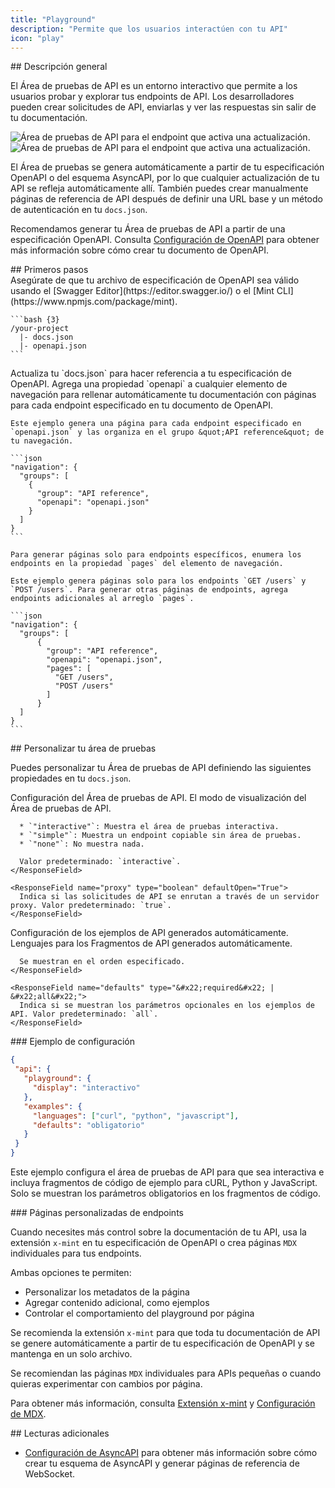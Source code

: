 ```yaml
---
title: "Playground"
description: "Permite que los usuarios interactúen con tu API"
icon: "play"
---
```


<div id="overview">
  ## Descripción general
</div>

El Área de pruebas de API es un entorno interactivo que permite a los usuarios probar y explorar tus endpoints de API. Los desarrolladores pueden crear solicitudes de API, enviarlas y ver las respuestas sin salir de tu documentación.

<Frame>
  <img src="/images/playground/API-playground-light.png" alt="Área de pruebas de API para el endpoint que activa una actualización." className="block dark:hidden" />

  <img src="/images/playground/API-playground-dark.png" alt="Área de pruebas de API para el endpoint que activa una actualización." className="hidden dark:block" />
</Frame>

El Área de pruebas se genera automáticamente a partir de tu especificación OpenAPI o del esquema AsyncAPI, por lo que cualquier actualización de tu API se refleja automáticamente allí. También puedes crear manualmente páginas de referencia de API después de definir una URL base y un método de autenticación en tu `docs.json`.

Recomendamos generar tu Área de pruebas de API a partir de una especificación OpenAPI. Consulta [Configuración de OpenAPI](/es/api-playground/openapi-setup) para obtener más información sobre cómo crear tu documento de OpenAPI.

<div id="getting-started">
  ## Primeros pasos
</div>

<Steps>
  <Step title="Add your OpenAPI specification file.">
    <Info>
      Asegúrate de que tu archivo de especificación de OpenAPI sea válido usando el [Swagger Editor](https://editor.swagger.io/) o el [Mint CLI](https://www.npmjs.com/package/mint).
    </Info>

    ```bash {3}
    /your-project
      |- docs.json
      |- openapi.json
    ```
  </Step>

  <Step title="Configure `docs.json`.">
    Actualiza tu `docs.json` para hacer referencia a tu especificación de OpenAPI. Agrega una propiedad `openapi` a cualquier elemento de navegación para rellenar automáticamente tu documentación con páginas para cada endpoint especificado en tu documento de OpenAPI.

    Este ejemplo genera una página para cada endpoint especificado en `openapi.json` y las organiza en el grupo &quot;API reference&quot; de tu navegación.

    ```json
    "navigation": {
      "groups": [
        {
          "group": "API reference",
          "openapi": "openapi.json"
        }
      ]
    }
    ```

    Para generar páginas solo para endpoints específicos, enumera los endpoints en la propiedad `pages` del elemento de navegación.

    Este ejemplo genera páginas solo para los endpoints `GET /users` y `POST /users`. Para generar otras páginas de endpoints, agrega endpoints adicionales al arreglo `pages`.

    ```json
    "navigation": {
      "groups": [
          {
            "group": "API reference",
            "openapi": "openapi.json",
            "pages": [
              "GET /users",
              "POST /users"
            ]
          }
      ]
    }
    ```
  </Step>
</Steps>

<div id="customizing-your-playground">
  ## Personalizar tu área de pruebas
</div>

Puedes personalizar tu Área de pruebas de API definiendo las siguientes propiedades en tu `docs.json`.

<ResponseField name="playground" type="object">
  Configuración del Área de pruebas de API.

  <Expandable title="playground" defaultOpen="True">
    <ResponseField name="display" type="&#x22;interactive&#x22; | &#x22;simple&#x22; | &#x22;none&#x22;">
      El modo de visualización del Área de pruebas de API.

      * `"interactive"`: Muestra el área de pruebas interactiva.
      * `"simple"`: Muestra un endpoint copiable sin área de pruebas.
      * `"none"`: No muestra nada.

      Valor predeterminado: `interactive`.
    </ResponseField>

    <ResponseField name="proxy" type="boolean" defaultOpen="True">
      Indica si las solicitudes de API se enrutan a través de un servidor proxy. Valor predeterminado: `true`.
    </ResponseField>
  </Expandable>
</ResponseField>

<ResponseField name="examples" type="object">
  Configuración de los ejemplos de API generados automáticamente.

  <Expandable title="examples" defaultOpen="True">
    <ResponseField name="languages" type="array of string">
      Lenguajes para los Fragmentos de API generados automáticamente.

      Se muestran en el orden especificado.
    </ResponseField>

    <ResponseField name="defaults" type="&#x22;required&#x22; | &#x22;all&#x22;">
      Indica si se muestran los parámetros opcionales en los ejemplos de API. Valor predeterminado: `all`.
    </ResponseField>
  </Expandable>
</ResponseField>

<div id="example-configuration">
  ### Ejemplo de configuración
</div>

```json
{
 "api": {
   "playground": {
     "display": "interactivo"
   },
   "examples": {
     "languages": ["curl", "python", "javascript"],
     "defaults": "obligatorio"
   }
 }
}
```

Este ejemplo configura el área de pruebas de API para que sea interactiva e incluya fragmentos de código de ejemplo para cURL, Python y JavaScript. Solo se muestran los parámetros obligatorios en los fragmentos de código.

<div id="custom-endpoint-pages">
  ### Páginas personalizadas de endpoints
</div>

Cuando necesites más control sobre la documentación de tu API, usa la extensión `x-mint` en tu especificación de OpenAPI o crea páginas `MDX` individuales para tus endpoints.

Ambas opciones te permiten:

* Personalizar los metadatos de la página
* Agregar contenido adicional, como ejemplos
* Controlar el comportamiento del playground por página

Se recomienda la extensión `x-mint` para que toda tu documentación de API se genere automáticamente a partir de tu especificación de OpenAPI y se mantenga en un solo archivo.

Se recomiendan las páginas `MDX` individuales para APIs pequeñas o cuando quieras experimentar con cambios por página.

Para obtener más información, consulta [Extensión x-mint](/es/api-playground/openapi-setup#x-mint-extension) y [Configuración de MDX](/es/api-playground/mdx/configuration).

<div id="further-reading">
  ## Lecturas adicionales
</div>

* [Configuración de AsyncAPI](/es/api-playground/asyncapi/setup) para obtener más información sobre cómo crear tu esquema de AsyncAPI y generar páginas de referencia de WebSocket.